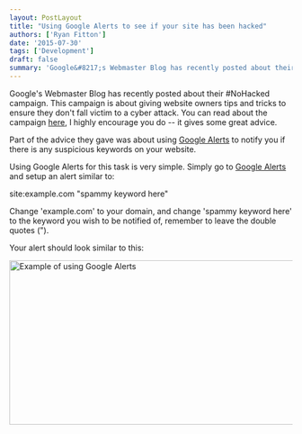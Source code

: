 ```yaml
---
layout: PostLayout
title: "Using Google Alerts to see if your site has been hacked"
authors: ['Ryan Fitton']
date: '2015-07-30'
tags: ['Development']
draft: false
summary: 'Google&#8217;s Webmaster Blog has recently posted about their #NoHacked campaign. This campaign is about giving website owners tips and tricks to ensure they don&#8217;t fall victim to a cyber attack. You can read about the campaign here, I highly encourage you do &#8211; it gives some great advice. Part of the advice they gave was about ...'
---
```


Google's Webmaster Blog has recently posted about their #NoHacked campaign. This campaign is about giving website owners tips and tricks to ensure they don't fall victim to a cyber attack. You can read about the campaign [here](http://googlewebmastercentral.blogspot.co.uk/2015/07/nohacked-how-to-avoid-being-target-of.html), I highly encourage you do -- it gives some great advice.

Part of the advice they gave was about using [Google Alerts](https://www.google.com/alerts) to notify you if there is any suspicious keywords on your website.

Using Google Alerts for this task is very simple. Simply go to [Google Alerts](https://www.google.com/alerts) and setup an alert similar to:

site:example.com "spammy keyword here"

Change 'example.com' to your domain, and change 'spammy keyword here' to the keyword you wish to be notified of, remember to leave the double quotes (").

Your alert should look similar to this:

<a href="/static/img/blog/2015/07/google-alerts-example.png"><img loading="lazy"  src="/static/img/blog/2015/07/google-alerts-example.png" alt="Example of using Google Alerts" width="704" height="292" srcSet="/static/img/blog/2015/07/google-alerts-example.png 704w, /static/img/blog/2015/07/google-alerts-example-300x124.png 300w" sizes="(max-width: 704px) 100vw, 704px" /></a>